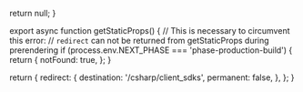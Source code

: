   return null;
}

export async function getStaticProps() {
  // This is necessary to circumvent this error:
  // `redirect` can not be returned from getStaticProps during prerendering
  if (process.env.NEXT_PHASE === 'phase-production-build') {
    return {
      notFound: true,
    };
  }

  return {
    redirect: {
      destination: '/csharp/client_sdks',
      permanent: false,
    },
  };
}
